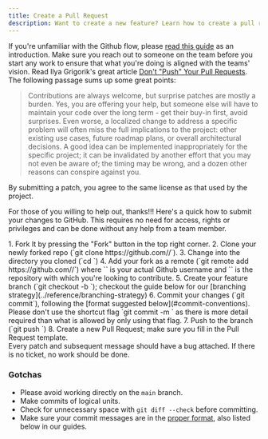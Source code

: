 ```yaml
---
title: Create a Pull Request
description: Want to create a new feature? Learn how to create a pull request.
---
```



<CoC />

If you're unfamiliar with the Github flow, please [read this guide](https://guides.github.com/introduction/flow/index.html) as an introduction. Make sure you reach out to someone on the team before you start any work to ensure that what you're doing is aligned with the teams' vision. Read Ilya Grigorik's great article [Don't "Push" Your Pull Requests](https://www.igvita.com/2011/12/19/dont-push-your-pull-requests/). The following passage sums up some great points:

> Contributions are always welcome, but surprise patches are mostly a burden. Yes, you are offering your help, but someone else will have to maintain your code over the long term - get their buy-in first, avoid surprises. Even worse, a localized change to address a specific problem will often miss the full implications to the project: other existing use cases, future roadmap plans, or overall architectural decisions. A good idea can be implemented inappropriately for the specific project; it can be invalidated by another effort that you may not even be aware of; the timing may be wrong, and a dozen other reasons can conspire against you.

<Aside>
By submitting a patch, you agree to the same license as that used by the project.
</Aside>

For those of you willing to help out, thanks!!! Here's a quick how to submit your changes to GitHub. This requires no need for access, rights or privileges and can be done without any help from a team member.

<Steps>
1. Fork It by pressing the "Fork" button in the top right corner.
2. Clone your newly forked repo (`git clone https://github.com/<github-user>/<repo>`).
3. Change into the directory you cloned (`cd <repo>`)
4. Add your fork as a remote (`git remote add <github-user> https://github.com/<github-user>/<repo>`) where `<github-user>` is your actual Github username and `<repo>` is the repository with which you're looking to contribute.
5. Create your feature branch (`git checkout -b <my-new-feature>`); checkout the guide below for our [branching strategy](../reference/branching-strategy)
6. Commit your changes (`git commit`), following the [format suggested below](#commit-conventions). Please don't use the shortcut flag `git commit -m <message>` as there is more detail required than what is allowed by only using that flag.
7. Push to the branch (`git push <github-user> <my-new-feature>`)
8. Create a new Pull Request; make sure you fill in the Pull Request template.
</Steps>

<Aside type="caution">
Every patch and subsequent message should have a bug attached. If there is no ticket, no work should be done.
</Aside>

### Gotchas

- Please avoid working directly on the `main` branch.
- Make commits of logical units.
- Check for unnecessary space with `git diff --check` before committing.
- Make sure your commit messages are in the [proper format](http://tbaggery.com/2008/04/19/a-note-about-git-commit-messages.html), also listed below in our guides.

